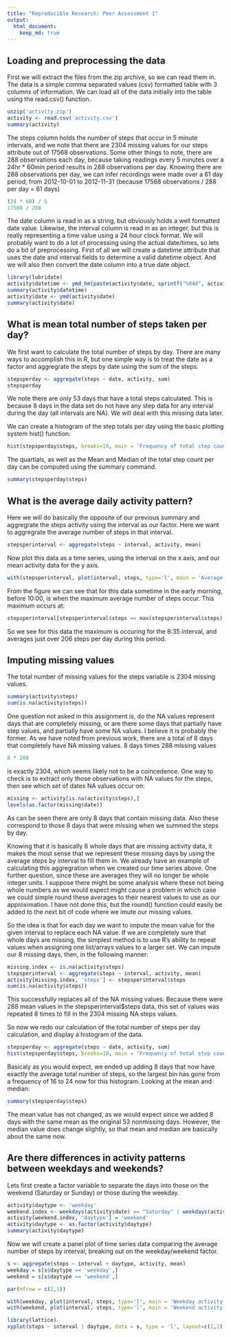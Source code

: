 ```yaml
---
title: "Reproducible Research: Peer Assessment 1"
output: 
  html_document:
    keep_md: true
---
```



## Loading and preprocessing the data

First we will extract the files from the zip archive, so we can read them in.
The data is a simple comma separated values (csv) formatted table with 3 columns
of information.  We can load all of the data initially into the table using
the read.csv() function.

```r
unzip('activity.zip')
activity <- read.csv('activity.csv')
summary(activity)
```

The steps column holds the number of steps that occur in 5 minute intervals,
and we note that there are 2304 missing values for our steps attribute out
of 17568 observations.  Some other things to note, there are 288 observations
each day, because taking readings every 5 minutes over a 24hr * 60min period
results in 288 observations per day.  Knowing there are 288 observations
per day, we can infer recordings were made over a 61 day period, from 
2012-10-01 to 2012-11-31 (because 17568 observations / 288 per day = 61 days)

```r
(24 * 60) / 5
17568 / 288
```

The date column is read in as a string, but obviously holds a well formatted
date value.  Likewise, the interval column is read in as an integer, but this
is really representing a time value using a 24 hour clock format.  We will 
probably want to do a lot of processing using the actual date/times, so lets
do a bit of preprocessing.  First of all we will create a datetime attribute 
that uses the date and interval fields to determine a valid datetime object.
And we will also then convert the date column into a true date object.

```r
library(lubridate)
activity$datetime <- ymd_hm(paste(activity$date, sprintf("%04d", activity$interval)))
summary(activity$datetime)
activity$date <- ymd(activity$date)
summary(activity$date)
```

## What is mean total number of steps taken per day?

We first want to calculate the total number of steps by day.  There are many
ways to accomplish this in R, but one simple way is to treat the date as
a factor and aggregrate the steps by date using the sum of the steps.

```r
stepsperday <- aggregate(steps ~ date, activity, sum) 
stepsperday
```

We note there are only 53 days that have a total steps calculated.  This is
because 8 days in the data set do not have any step data for any interval
during the day (all intervals are NA).  We will deal with this missing
data later.

We can create a histogram of the step totals per day using the basic plotting
system hist() function:

```r
hist(stepsperday$steps, breaks=10, main = 'Frequency of total step count per day', xlab = 'Steps')
```

The quartials, as well as the Mean and Median of the total step count per day can
be computed using the summary command.

```r
summary(stepsperday$steps)
```

## What is the average daily activity pattern?

Here we will do basically the opposite of our previous summary and aggregrate
the steps activity using the interval as our factor.  Here we want to aggregrate
the average number of steps in that interval.  

```r
stepsperinterval <- aggregate(steps ~ interval, activity, mean) 
```

Now plot this data as a time series, using the interval on the x axis, and
our mean activity data for the y axis.

```r
with(stepsperinterval, plot(interval, steps, type='l', main = 'Average steps per interval', xlab='time of day'))
```

From the figure we can see that for this data sometime in the early morning,
before 10:00, is when the maximum average number of steps occur.  This
maximum occurs at:

```r
stepsperinterval[stepsperinterval$steps == max(stepsperinterval$steps),]
```

So we see for this data the maximum is occuring for the 8:35 interval, and
averages just over 206 steps per day during this period.

## Imputing missing values

The total number of missing values for the steps variable is 2304 missing
values.

```r
summary(activity$steps)
sum(is.na(activity$steps))
```

One question not asked in this assignment is, do the NA values represent
days that are completely missing, or are there some days that partially
have step values, and partially have some NA values.  I believe it is
probably the former.  As we have noted from previous work, there are
a total of 8 days that completely have NA missing values.  8 days
times 288 missing values

```r
8 * 288
```

is exactly 2304, which seems likely not to be a coincedence.  One way to check
is to extract only those observations with NA values for the steps, then
see which set of dates NA values occur on:

```r
missing <- activity[is.na(activity$steps),]
levels(as.factor(missing$date))
```

As can be seen there are only 8 days that contain missing data.  Also these
correspond to those 8 days that were missing when we summed the steps by day.

Knowing that it is basically 8 whole days that are missing activity data, it 
makes the most sense that we represent these missing days by using
the average steps by interval to fill them in.  We already have an example
of calculating this aggregration when we created our time series above.
One further question, since these are averages they will no longer be
whole integer units.  I suppose there might be some analysis where these
not being whole numbers as we would expect might cause a problem in which
case we could simple round these averages to their nearest values to use
as our approximation.  I have not done this, but the round() function could
easily be added to the next bit of code where we imute our missing values.

So the idea is that for each day we want to impute the mean value for
the given interval to replace each NA value.  If we are completely sure that
whole days are missing, the simplest method is to use R's ability to
repeat values when assigning one list/arrays values to a larger set.  We
can impute our 8 missing days, then, in the following manner:

```r
missing.index <- is.na(activity$steps)
stepsperinterval <- aggregate(steps ~ interval, activity, mean) 
activity[missing.index, 'steps'] <- stepsperinterval$steps
sum(is.na(activity$steps))
```

This successfully replaces all of the NA missing values.  Because there were
288 mean values in the stepsperinterval$steps data, this set of values
was repeated 8 times to fill in the 2304 missing NA steps values.

So now we redo our calculation of the total number of steps per day
calculation, and display a histogram of the data.

```r
stepsperday <- aggregate(steps ~ date, activity, sum) 
hist(stepsperday$steps, breaks=10, main = 'Frequency of total step count per day', xlab = 'Steps')
```

Basicaly as you would expect, we ended up adding 8 days that now have exactly the
average total number of steps, so the largest bin has gone from a frequency of
16 to 24 now for this histogram.  Looking at the mean and median:

```r
summary(stepsperday$steps)
```

The mean value has not changed, as we would expect since we added 8 days with
the same mean as the original 53 nonmissing days.  However, the median value
does change slightly, so that mean and median are basically about the same now.


## Are there differences in activity patterns between weekdays and weekends?

Lets first create a factor variable to separate the days into those on the
weekend (Saturday or Sunday) or those during the weekday.  

```r
activity$daytype <- 'weekday'
weekend.index <- weekdays(activity$date) == "Saturday" | weekdays(activity$date) == "Sunday"
activity[weekend.index, 'daytype'] = 'weekend'
activity$daytype <- as.factor(activity$daytype)
summary(activity$daytype)
```

Now we will create a panel plot of time series data comparing the average 
number of steps by interval, breaking out on the weekday/weekend factor.

```r
s <- aggregate(steps ~ interval + daytype, activity, mean)
weekday = s[s$daytype == 'weekday',]
weekend = s[s$daytype == 'weekend',]
```

```r
par(mfrow = c(2,1))

with(weekday, plot(interval, steps, type='l', main = 'Weekday activity'))
with(weekend, plot(interval, steps, type='l', main = 'Weekend activity'))
```

```r
library(lattice)
xyplot(steps ~ interval | daytype, data = s, type = 'l', layout=c(1,2))
```
